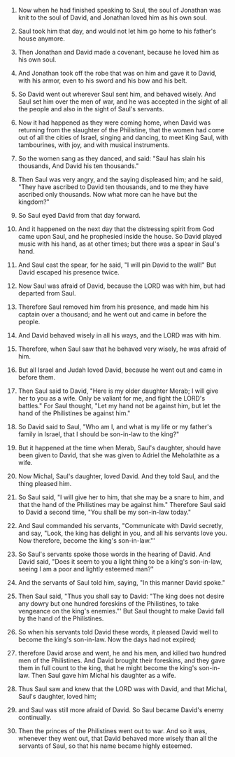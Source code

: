 
1. Now when he had finished speaking to Saul, the soul of Jonathan was knit to the soul of David, and Jonathan loved him as his own soul.

2. Saul took him that day, and would not let him go home to his father's house anymore.

3. Then Jonathan and David made a covenant, because he loved him as his own soul.

4. And Jonathan took off the robe that was on him and gave it to David, with his armor, even to his sword and his bow and his belt.

5. So David went out wherever Saul sent him, and behaved wisely. And Saul set him over the men of war, and he was accepted in the sight of all the people and also in the sight of Saul's servants.

6. Now it had happened as they were coming home, when David was returning from the slaughter of the Philistine, that the women had come out of all the cities of Israel, singing and dancing, to meet King Saul, with tambourines, with joy, and with musical instruments.

7. So the women sang as they danced, and said: "Saul has slain his thousands, And David his ten thousands."

8. Then Saul was very angry, and the saying displeased him; and he said, "They have ascribed to David ten thousands, and to me they have ascribed only thousands. Now what more can he have but the kingdom?"

9. So Saul eyed David from that day forward.

10. And it happened on the next day that the distressing spirit from God came upon Saul, and he prophesied inside the house. So David played music with his hand, as at other times; but there was a spear in Saul's hand.

11. And Saul cast the spear, for he said, "I will pin David to the wall!" But David escaped his presence twice.

12. Now Saul was afraid of David, because the LORD was with him, but had departed from Saul.

13. Therefore Saul removed him from his presence, and made him his captain over a thousand; and he went out and came in before the people.

14. And David behaved wisely in all his ways, and the LORD was with him.

15. Therefore, when Saul saw that he behaved very wisely, he was afraid of him.

16. But all Israel and Judah loved David, because he went out and came in before them.

17. Then Saul said to David, "Here is my older daughter Merab; I will give her to you as a wife. Only be valiant for me, and fight the LORD's battles." For Saul thought, "Let my hand not be against him, but let the hand of the Philistines be against him."

18. So David said to Saul, "Who am I, and what is my life or my father's family in Israel, that I should be son-in-law to the king?"

19. But it happened at the time when Merab, Saul's daughter, should have been given to David, that she was given to Adriel the Meholathite as a wife.

20. Now Michal, Saul's daughter, loved David. And they told Saul, and the thing pleased him.

21. So Saul said, "I will give her to him, that she may be a snare to him, and that the hand of the Philistines may be against him." Therefore Saul said to David a second time, "You shall be my son-in-law today."

22. And Saul commanded his servants, "Communicate with David secretly, and say, "Look, the king has delight in you, and all his servants love you. Now therefore, become the king's son-in-law."'

23. So Saul's servants spoke those words in the hearing of David. And David said, "Does it seem to you a light thing to be a king's son-in-law, seeing I am a poor and lightly esteemed man?"

24. And the servants of Saul told him, saying, "In this manner David spoke."

25. Then Saul said, "Thus you shall say to David: "The king does not desire any dowry but one hundred foreskins of the Philistines, to take vengeance on the king's enemies."' But Saul thought to make David fall by the hand of the Philistines.

26. So when his servants told David these words, it pleased David well to become the king's son-in-law. Now the days had not expired;

27. therefore David arose and went, he and his men, and killed two hundred men of the Philistines. And David brought their foreskins, and they gave them in full count to the king, that he might become the king's son-in-law. Then Saul gave him Michal his daughter as a wife.

28. Thus Saul saw and knew that the LORD was with David, and that Michal, Saul's daughter, loved him;

29. and Saul was still more afraid of David. So Saul became David's enemy continually.

30. Then the princes of the Philistines went out to war. And so it was, whenever they went out, that David behaved more wisely than all the servants of Saul, so that his name became highly esteemed.


